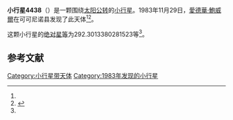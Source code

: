 {{Infobox planet
| bgcolour = #FFFFC0
| name = 4438 Sykes
| symbol = 
| image = 
| caption = 
| discovery = yes
| discovery_ref = 
| discoverer = [[愛德華·鮑威爾|愛德華·鮑威爾]]
| discovery_site = [[可可尼诺县|可可尼诺县]] 
| discovered = 1983年11月29日
| designations = yes
| mp_name = 
| named_after = 
| alt_names = 1983 WR/ 1971 TA / 1977 TN5 / 1987 KB5
| mp_category = [[主带小行星|主带小行星]]
| orbit_ref = <ref name="a">[http://ssd.jpl.nasa.gov/sbdb.cgi?sstr=4438 4438 Sykes] {{Wayback|url=http://ssd.jpl.nasa.gov/sbdb.cgi?sstr=4438 |date=20201124005233 }}，小行星數據庫瀏覽器（JPL Small-Body Database Browser）－[[美国国家航空航天局|美国国家航空航天局]]喷气推进实验室</ref>
| epoch = 2456400.5 (2013年4月18日更新)
| aphelion = {{convert|3.96185695552804|AU|km|3|abbr=on|lk=out}}
| perihelion = {{convert|2.369153747331599|AU|km|3|abbr=on}}
| semimajor = {{convert|3.165505351429819|AU|km|3|abbr=on}}
| eccentricity = 0.251571713
| period = 2057.136002 [[日|日]]<br />5.63[[儒略年|儒略年]]
| avg_speed = 
| inclination = 13.30520168089409
| asc_node = 56.9027784766344
| mean_anomaly = 
| arg_peri = 292.3013380281523
| satellites = 
| physical_characteristics = yes
| dimensions = 
| mass = 
| density = 
| surface_grav = 
| escape_velocity = 
| sidereal_day = 
| axial_tilt = 
| pole_ecliptic_lat = 
| pole_ecliptic_lon = 
| albedo = 
| temperatures= 
| temp_name1 = 
| mean_temp_1 = 
| max_temp_1 = 
| temp_name2 = 
| max_temp_2 = 
| spectral_type = 
| abs_magnitude = 292.3013380281523
}}

'''小行星4438'''（{{lang-en|4438 Sykes}}）是一颗围绕[[太阳|太阳]][[公转|公转]]的[[小行星|小行星]]。1983年11月29日，[[愛德華·鮑威爾|愛德華·鮑威爾]]在可可尼诺县发现了此天体<ref name="a" /><ref>{{cite news|title=小行星列表|url=http://cfa-www.harvard.edu/iau/lists/NumberedMPs.txt|accessdate=2013-07-08|newspaper=哈佛大学|archive-date=2008-05-17|archive-url=https://web.archive.org/web/20080517010638/http://cfa-www.harvard.edu/iau/lists/NumberedMPs.txt|dead-url=no}}</ref>。

这颗小行星的[[绝对星等|绝对星等]]为292.3013380281523等<ref name="a" />。

==参考文献==
{{reflist}}
{{Minor Planet Number|[[小行星4437|小行星4437]]|[[小行星4439|小行星4439]]}}

{{小天体}}

[[Category:小行星带天体|Category:小行星带天体]]
[[Category:1983年发现的小行星|Category:1983年发现的小行星]]

{{asteroid-stub}}